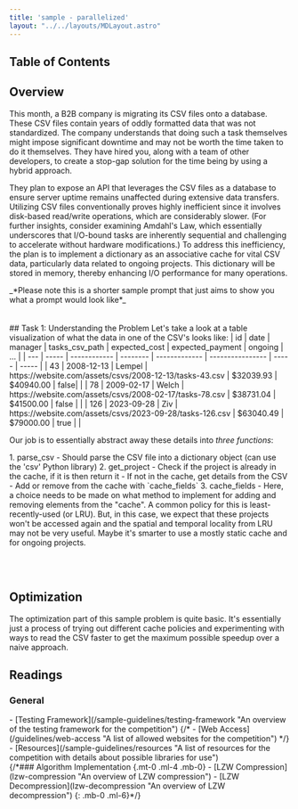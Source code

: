 ```yaml
---
title: 'sample - parallelized'
layout: "../../layouts/MDLayout.astro"
---
```


## Table of Contents

## Overview
This month, a B2B company is migrating its CSV files onto a database. These CSV files contain years of oddly formatted data
that was not standardized. The company understands that doing such a task themselves might impose significant downtime and may not be worth the time 
taken to do it themselves. They have hired you, along with a team of other developers, to create a stop-gap solution for the time being by using a
hybrid approach.

They plan to expose an API that leverages the CSV files as a database to ensure server uptime remains unaffected during extensive data transfers. Utilizing CSV files conventionally proves highly inefficient since it involves disk-based read/write operations, which are considerably slower. (For further insights, consider examining Amdahl's Law, which essentially underscores that I/O-bound tasks are inherently sequential and challenging to accelerate without hardware modifications.) To address this inefficiency, the plan is to implement a dictionary as an associative cache for vital CSV data, particularly data related to ongoing projects. This dictionary will be stored in memory, thereby enhancing I/O performance for many operations.

<div>_*Please note this is a shorter sample prompt that just aims to show you what a prompt would look like*_</div><br></br>
## Task 1: Understanding the Problem
Let's take a look at a table visualization of what the data in one of the CSV's looks like:
| id | date | manager | tasks_csv_path | expected_cost | expected_payment |  ongoing | ... | 
| --- | ----- | ------------ | -------- | ------------- | ---------------- | ----- | ----- |
| 43 | 2008-12-13 | Lempel | https://website.com/assets/csvs/2008-12-13/tasks-43.csv | $32039.93 | $40940.00 | false| |
| 78 | 2009-02-17 | Welch | https://website.com/assets/csvs/2008-02-17/tasks-78.csv | $38731.04 | $41500.00 | false |  |
| 126 | 2023-09-28 | Ziv | https://website.com/assets/csvs/2023-09-28/tasks-126.csv | $63040.49 | $79000.00 | true | |

Our job is to essentially abstract away these details into *three functions*:
<div class="child:py-0 child:my-0">
1. parse_csv
 - Should parse the CSV file into a dictionary object (can use the 'csv' Python library)
2. get_project
    - Check if the project is already in the cache, if it is then return it
    - If not in the cache, get details from the CSV
    - Add or remove from the cache with `cache_fields`
3. cache_fields
- Here, a choice needs to be made on what method to implement for adding and removing elements from the "cache". A common policy for this is least-recently-used (or LRU). But, in this case, we expect that these projects won't be accessed again and the spatial and temporal locality from LRU may not be very useful. Maybe it's smarter to use a mostly static cache and for ongoing projects.
</div>

<br></br>

## Optimization
The optimization part of this sample problem is quite basic. It's essentially just a process of trying out different cache policies and experimenting with ways to read the CSV faster to get the maximum possible speedup over a naive approach.

<h2 id="readings" class="!mb-2">Readings</h2>
<h3 id="general" class="!mb-0 !ml-4">General</h3>
<div class="child:!mb-0 child:!mt-1 child:!ml-6">
- [Testing Framework](/sample-guidelines/testing-framework "An overview of the testing framework for the competition")
{/* - [Web Access](/guidelines/web-access "A list of allowed websites for the competition") */}
- [Resources](/sample-guidelines/resources "A list of resources for the competition with details about possible libraries for use")
</div>
{/*### Algorithm Implementation {.mt-0 .ml-4 .mb-0}
- [LZW Compression](lzw-compression "An overview of LZW compression")
- [LZW Decompression](lzw-decompression "An overview of LZW decompression")
{: .mb-0 .ml-6}*/}